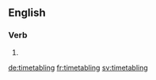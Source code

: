 
==English==

===Verb===
{{head|en|present participle}}

# {{present participle of|timetable|lang=en}}

[[de:timetabling]]
[[fr:timetabling]]
[[sv:timetabling]]